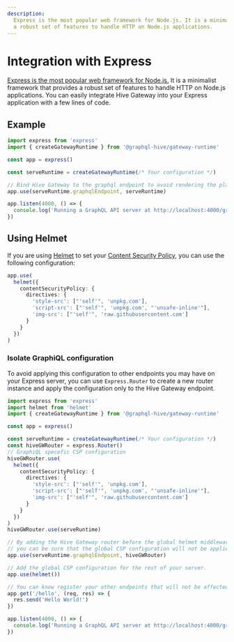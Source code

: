 ```yaml
---
description:
  Express is the most popular web framework for Node.js. It is a minimalist framework that provides
  a robust set of features to handle HTTP on Node.js applications.
---
```



# Integration with Express

[Express is the most popular web framework for Node.js.](https://expressjs.com/) It is a minimalist
framework that provides a robust set of features to handle HTTP on Node.js applications. You can
easily integrate Hive Gateway into your Express application with a few lines of code.

## Example

```ts
import express from 'express'
import { createGatewayRuntime } from '@graphql-hive/gateway-runtime'

const app = express()

const serveRuntime = createGatewayRuntime(/* Your configuration */)

// Bind Hive Gateway to the graphql endpoint to avoid rendering the playground on any path
app.use(serveRuntime.graphqlEndpoint, serveRuntime)

app.listen(4000, () => {
  console.log('Running a GraphQL API server at http://localhost:4000/graphql')
})
```

## Using Helmet

If you are using [Helmet](https://helmetjs.github.io/) to set your
[Content Security Policy](https://developer.mozilla.org/en-US/docs/Web/HTTP/CSP), you can use the
following configuration:

```ts
app.use(
  helmet({
    contentSecurityPolicy: {
      directives: {
        'style-src': ["'self'", 'unpkg.com'],
        'script-src': ["'self'", 'unpkg.com', "'unsafe-inline'"],
        'img-src': ["'self'", 'raw.githubusercontent.com']
      }
    }
  })
)
```

### Isolate GraphiQL configuration

To avoid applying this configuration to other endpoints you may have on your Express server, you can
use `Express.Router` to create a new router instance and apply the configuration only to the Hive
Gateway endpoint.

```ts
import express from 'express'
import helmet from 'helmet'
import { createGatewayRuntime } from '@graphql-hive/gateway-runtime'

const app = express()

const serveRuntime = createGatewayRuntime(/* Your configuration */)
const hiveGWRouter = express.Router()
// GraphiQL specefic CSP configuration
hiveGWRouter.use(
  helmet({
    contentSecurityPolicy: {
      directives: {
        'style-src': ["'self'", 'unpkg.com'],
        'script-src': ["'self'", 'unpkg.com', "'unsafe-inline'"],
        'img-src': ["'self'", 'raw.githubusercontent.com']
      }
    }
  })
)
hiveGWRouter.use(serveRuntime)

// By adding the Hive Gateway router before the global helmet middleware,
// you can be sure that the global CSP configuration will not be applied to the Hive Gateway endpoint
app.use(serveRuntime.graphqlEndpoint, hiveGWRouter)

// Add the global CSP configuration for the rest of your server.
app.use(helmet())

// You can know register your other endpoints that will not be affected by the GraphiQL CSP configuration
app.get('/hello', (req, res) => {
  res.send('Hello World!')
})

app.listen(4000, () => {
  console.log('Running a GraphQL API server at http://localhost:4000/graphql')
})
```
